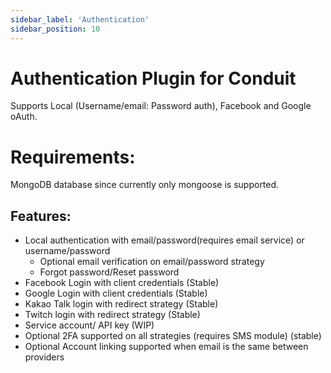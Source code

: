 ```yaml
---
sidebar_label: 'Authentication'
sidebar_position: 10
---
```


# Authentication Plugin for Conduit

Supports Local (Username/email: Password auth), Facebook and Google oAuth.

# Requirements:
MongoDB database since currently only mongoose is supported.

## Features:
- Local authentication with email/password(requires email service) or username/password
    - Optional email verification on email/password strategy
    - Forgot password/Reset password
- Facebook Login with client credentials (Stable)
- Google Login with client credentials (Stable)
- Kakao Talk login with redirect strategy (Stable)
- Twitch login with redirect strategy (Stable)
- Service account/ API key (WIP)
- Optional 2FA supported on all strategies (requires SMS module) (stable)
- Optional Account linking supported when email is the same between providers